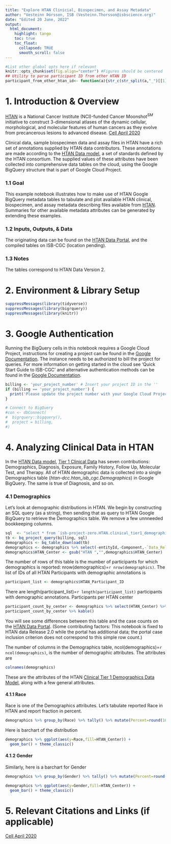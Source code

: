```yaml
---
title: "Explore HTAN Clinicial, Biospecimen, and Assay Metadata"
author: "Vesteinn Þórsson, ISB (Vesteinn.Thorsson@isbscience.org)"
date: "Edited 20 June, 2022"
output:
  html_document:
    highlight: tango
    toc: true
    toc_float:
      collapsed: TRUE
      smooth_scroll: false
---
```

```r
#List other global opts here if relevant
knitr::opts_chunk$set(fig.align="center") #Figures should be centered
## Utility to parse participant ID from other HTAN ID
participant_from_other_htan_id<- function(a){str_c(str_split(a,"_")[[1]][1:2],collapse="_")}
```

# 1. Introduction & Overview 

[HTAN](https://humantumoratlas.org/) is a National Cancer Institute (NCI)-funded Cancer Moonshot$^{SM}$ initiative to construct 3-dimensional atlases of the dynamic cellular, morphological, and molecular features of human cancers as they evolve from precancerous lesions to advanced disease. [Cell April 2020](https://www.sciencedirect.com/science/article/pii/S0092867420303469) 

Clinical data, sample biospecimen data and assay files in HTAN have a rich set of annotations supplied by HTAN data contributors.  These annotations are made according to the [HTAN Data model](https://data.humantumoratlas.org/standards), a set of standards defined by the HTAN consortium. The supplied values of these attributes have been collected into comprehensive data tables on the cloud, using the Google BigQuery structure that is part of Google Cloud Project.

### 1.1 Goal

This example notebook illustrates how to make use of HTAN Google BigQuery metadata tables to tabulate and plot available HTAN clinical, biospecimen, and assay metadata describing files available from [HTAN](https://data.humantumoratlas.org/). Summaries for other available metadata attributes can be generated by extending these examples.

### 1.2 Inputs, Outputs, & Data

The originating data can be found on the [HTAN Data Portal]([HTAN](https://data.humantumoratlas.org/)), and the compiled tables on ISB-CGC (location pending).

### 1.3 Notes

The tables correspond to HTAN Data Version 2.

# 2. Environment & Library Setup
```r
suppressMessages(library(tidyverse))
suppressMessages(library(bigrquery))
suppressMessages(library(knitr))
```

# 3. Google Authentication

Running the BigQuery cells in this notebook requires a Google Cloud Project, instructions for creating a project can be found in the [Google Documentation](https://cloud.google.com/resource-manager/docs/creating-managing-projects#console). The instance needs to be authorized to bill the project for queries. For more information on getting started in the cloud see 'Quick Start Guide to ISB-CGC' and alternative authentication methods can be found in the [Google Documentation](https://cloud.google.com/resource-manager/docs/creating-managing-projects#console).

```r

billing <- 'your_project_number' # Insert your project ID in the ''
if (billing == 'your_project_number') {
  print('Please update the project number with your Google Cloud Project')
}

# Connect to BigQuery
#con <- dbConnect(
#  bigrquery::bigquery(),
#  project = billing,
#)


```


# 4. Analyzing Clinical Data in HTAN

In the [HTAN Data model](https://data.humantumoratlas.org/standards), [Tier 1 Clinical Data](https://data.humantumoratlas.org/standard/clinical) has seven contributions: Demographics, Diagnosis, Exposure, Family History, Follow Up, Molecular Test, and Therapy. All of HTAN demographic data is collected into a single Demographics table (*htan-dcc.htan_isb_cgc.Demographics*) in Google BigQuery. The same is true of Diagnosis, and so on. 

### 4.1 Demographics

Let's look at demographic distributions in HTAN. We begin by constructing an SQL query (as a string), then sending that as query to HTAN Google BigQuery to retrieve the Demographics table. We remove a few unnneeded bookkeeping columns.

```r
sql  <- "select * from `isb-project-zero.HTAN.clinical_tier1_demographics_current`"
tb <- bq_project_query(billing, sql)
demographics <- bq_table_download(tb)
demographics <- demographics %>% select(-entityId,-Component,-`Data_Release`) %>% distinct()
demographics$HTAN_Center <- gsub("HTAN ","",demographics$HTAN_Center)
```

The number of rows of this table is the mumber of participants for which demographics is reported: nrow(demographics)=`r nrow(demographics)`. The list of IDs of all HTAN Participants with demographic annotations is 

```r
participant_list <- demographics$HTAN_Participant_ID 
```

There are length(participant_list)=`r length(participant_list)` participants with demographic annotations.  Participants per HTAN center

```r
participant_count_by_center <- demographics %>% select(HTAN_Center) %>% group_by(HTAN_Center) %>% tally()
participant_count_by_center %>% kable()
```

You will see some differences between this table and the case counts on the [HTAN Data Portal]([HTAN](https://data.humantumoratlas.org/)). (Some contributing factors: This notebook is fixed to HTAN data Release 2.0 while the portal has additional data; the portal case inclusion criterion does not correspond to this simple row count.)

The number of columns in the Demographics table, ncol(demographics)=`r ncol(demographics)`, is the number of demographic attributes. The attributes are 
```r
colnames(demographics)
```
These are the attributes of the HTAN [Clinical Tier 1 Demographics Data Model](https://data.humantumoratlas.org/standard/clinical), along with a few general attributes.

#### 4.1.1 Race
Race is one of the Demographics attributes. Let's tabulate reported Race in HTAN and report fraction in percent. 
```r
demographics %>% group_by(Race) %>% tally() %>% mutate(Percent=round(100*n/nrow(demographics),1)) %>% kable() 
```

Here is barchart of the distribution
```r
demographics %>% ggplot(aes(y=Race,fill=HTAN_Center)) + 
  geom_bar() + theme_classic() 
```

#### 4.1.2 Gender

Similarly, here is a barchart for Gender

```r
demographics %>% group_by(Gender) %>% tally() %>% mutate(Percent=round(100*n/nrow(demographics),1)) %>% kable()
```

```r
demographics %>% ggplot(aes(y=Gender,fill=HTAN_Center)) + 
  geom_bar() + theme_classic() 
```

# 5. Relevant Citations and Links (if applicable)

[Cell April 2020](https://www.sciencedirect.com/science/article/pii/S0092867420303469)
